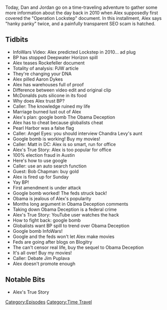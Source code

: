 {{DEFAULTSORT:
    #_EPISODE_0537:July 16-18, 2010
}}{{Episode
    | title             = July 16-18, 2010
    | caption           = [https://knowledgefight.libsyn.com/537-july-16-18-2010 Listen to this episode on Libsyn]
    | episodeNumber     = 537
    | length            = 01:51:47
    | airDate           = March 3, 2021
    | coverageStartDate = July 16, 2010
    | coverageEndDate   = July 18, 2010
    | episodeType       = [[:Category:Time Travel|Time Travel]]
    | appearance        = [[Paul Joseph Watson]], [[Aaron Dykes]], [[Chandra Levy]], [[Bob Chapman]], [[Jim Puplava]]
    | previousEpisode   = [[536: February 28, 2021]]
    | nextEpisode       = [[538: March 2, 2021]]
}}

{{Stub}}

Today, Dan and Jordan go on a time-traveling adventure to gather some more information about the day back in 2010 when Alex supposedly first covered the "Operation Lockstep" document. In this installment, Alex says "hanky panky" twice, and a painfully transparent SEO scam is hatched.

==Tidbits==

*InfoWars Video: Alex predicted Lockstep in 2010... ad plug
*BP has stopped Deepwater Horizon spill
*Alex teases Rockefeller document
*Totality of analysis: PJW article
*They're changing your DNA
*Alex pilled Aaron Dykes
*Alex has warehouses full of proof
*Difference between video edit and original clip
*McDonalds puts silicone in its food
*Why does Alex trust BP?
*Caller: The knowledge ruined my life
*Marriage burned lust out of Alex
*Alex's plan: google bomb The Obama Deception
*Alex has to cheat because globalists cheat
*Pearl Harbor was a false flag
*Caller: Angel Eyes: you should interview Chandra Levy's aunt
*Google bomb is working! Buy my movies!
*Caller: Matt in DC: Alex is so smart, run for office
*Alex's True Story: Alex is too popular for office
*100% election fraud in Austin
*Here's how to use google
*Caller: use an auto search function
*Guest: Bob Chapman: buy gold
*Alex is fired up for Sunday
*Yay BP!
*First amendment is under attack
*Google bomb worked! The feds struck back!
*Obama is jealous of Alex's popularity
*Months long argument in Obama Deception comments
*Taking down Obama Deception is a federal crime
*Alex's True Story: YouTube user watches the hack
*How to fight back: google bomb
*Globalists want BP spill to trend over Obama Deception
*Google bomb InfoWars!
*Google and the feds won't let Alex make movies
*Feds are going after blogs on Blogitry
*The can't censor real life, buy the sequel to Obama Deception
*It's all over! Buy my movies!
*Caller: Debate Jim Puplava
*Alex doesn't promote enough

==Notable Bits==

*Alex's True Story

[[Category:Episodes]]
[[Category:Time Travel]]
